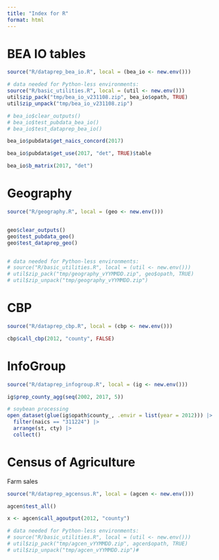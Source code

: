 ```yaml
---
title: "Index for R"
format: html
---
```


# BEA IO tables

```r
source("R/dataprep_bea_io.R", local = (bea_io <- new.env()))

# data needed for Python-less environments:
source("R/basic_utilities.R", local = (util <- new.env()))
util$zip_pack("tmp/bea_io_v231108.zip", bea_io$opath, TRUE)
util$zip_unpack("tmp/bea_io_v231108.zip")

# bea_io$clear_outputs()
# bea_io$test_pubdata_bea_io()
# bea_io$test_dataprep_bea_io()

bea_io$pubdata$get_naics_concord(2017)

bea_io$pubdata$get_use(2017, "det", TRUE)$table

bea_io$b_matrix(2017, "det")


```

# Geography


```r
source("R/geography.R", local = (geo <- new.env()))


geo$clear_outputs()
geo$test_pubdata_geo()
geo$test_dataprep_geo()


# data needed for Python-less environments:
# source("R/basic_utilities.R", local = (util <- new.env()))
# util$zip_pack("tmp/geography_vYYMMDD.zip", geo$opath, TRUE)
# util$zip_unpack("tmp/geography_vYYMMDD.zip")
```


# CBP

```r
source("R/dataprep_cbp.R", local = (cbp <- new.env()))

cbp$call_cbp(2012, "county", FALSE)

```



# InfoGroup


```r
source("R/dataprep_infogroup.R", local = (ig <- new.env()))

ig$prep_county_agg(seq(2002, 2017, 5))

# soybean processing
open_dataset(glue(ig$opath$county_, .envir = list(year = 2012))) |>
  filter(naics == "311224") |>
  arrange(st, cty) |>
  collect()

```

# Census of Agriculture

Farm sales


```r
source("R/dataprep_agcensus.R", local = (agcen <- new.env()))

agcen$test_all()

x <- agcen$call_agoutput(2012, "county")

# data needed for Python-less environments:
# source("R/basic_utilities.R", local = (util <- new.env()))
# util$zip_pack("tmp/agcen_vYYMMDD.zip", agcen$opath, TRUE)
# util$zip_unpack("tmp/agcen_vYYMMDD.zip")# 

```

